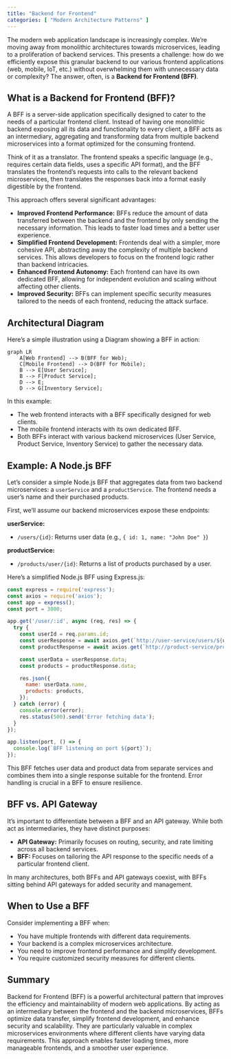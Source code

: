 ```yaml
---
title: "Backend for Frontend"
categories: [ "Modern Architecture Patterns" ]
---
```



The modern web application landscape is increasingly complex.  We're moving away from monolithic architectures towards microservices, leading to a proliferation of backend services.  This presents a challenge: how do we efficiently expose this granular backend to our various frontend applications (web, mobile, IoT, etc.) without overwhelming them with unnecessary data or complexity?  The answer, often, is a **Backend for Frontend (BFF)**.

## What is a Backend for Frontend (BFF)?

A BFF is a server-side application specifically designed to cater to the needs of a particular frontend client.  Instead of having one monolithic backend exposing all its data and functionality to every client, a BFF acts as an intermediary, aggregating and transforming data from multiple backend microservices into a format optimized for the consuming frontend.

Think of it as a translator.  The frontend speaks a specific language (e.g., requires certain data fields, uses a specific API format), and the BFF translates the frontend's requests into calls to the relevant backend microservices, then translates the responses back into a format easily digestible by the frontend.

This approach offers several significant advantages:

* **Improved Frontend Performance:** BFFs reduce the amount of data transferred between the backend and the frontend by only sending the necessary information.  This leads to faster load times and a better user experience.
* **Simplified Frontend Development:**  Frontends deal with a simpler, more cohesive API, abstracting away the complexity of multiple backend services. This allows developers to focus on the frontend logic rather than backend intricacies.
* **Enhanced Frontend Autonomy:**  Each frontend can have its own dedicated BFF, allowing for independent evolution and scaling without affecting other clients.
* **Improved Security:**  BFFs can implement specific security measures tailored to the needs of each frontend, reducing the attack surface.


## Architectural Diagram

Here's a simple illustration using a Diagram showing a BFF in action:


```mermaid
graph LR
    A[Web Frontend] --> B(BFF for Web);
    C[Mobile Frontend] --> D(BFF for Mobile);
    B --> E[User Service];
    B --> F[Product Service];
    D --> E;
    D --> G[Inventory Service];
```

In this example:

* The web frontend interacts with a BFF specifically designed for web clients.
* The mobile frontend interacts with its own dedicated BFF.
* Both BFFs interact with various backend microservices (User Service, Product Service, Inventory Service) to gather the necessary data.


## Example:  A Node.js BFF

Let's consider a simple Node.js BFF that aggregates data from two backend microservices: a `userService` and a `productService`.  The frontend needs a user's name and their purchased products.

First, we'll assume our backend microservices expose these endpoints:

**userService:**

* `/users/{id}`: Returns user data (e.g., `{ id: 1, name: "John Doe" }`)

**productService:**

* `/products/user/{id}`: Returns a list of products purchased by a user.


Here's a simplified Node.js BFF using Express.js:

```javascript
const express = require('express');
const axios = require('axios');
const app = express();
const port = 3000;

app.get('/user/:id', async (req, res) => {
  try {
    const userId = req.params.id;
    const userResponse = await axios.get(`http://user-service/users/${userId}`);
    const productResponse = await axios.get(`http://product-service/products/user/${userId}`);

    const userData = userResponse.data;
    const products = productResponse.data;

    res.json({
      name: userData.name,
      products: products,
    });
  } catch (error) {
    console.error(error);
    res.status(500).send('Error fetching data');
  }
});

app.listen(port, () => {
  console.log(`BFF listening on port ${port}`);
});
```

This BFF fetches user data and product data from separate services and combines them into a single response suitable for the frontend.  Error handling is crucial in a BFF to ensure resilience.


## BFF vs. API Gateway

It's important to differentiate between a BFF and an API gateway. While both act as intermediaries, they have distinct purposes:

* **API Gateway:** Primarily focuses on routing, security, and rate limiting across all backend services.
* **BFF:** Focuses on tailoring the API response to the specific needs of a particular frontend client.

In many architectures, both BFFs and API gateways coexist, with BFFs sitting behind API gateways for added security and management.


## When to Use a BFF

Consider implementing a BFF when:

* You have multiple frontends with different data requirements.
* Your backend is a complex microservices architecture.
* You need to improve frontend performance and simplify development.
* You require customized security measures for different clients.


## Summary

Backend for Frontend (BFF) is a powerful architectural pattern that improves the efficiency and maintainability of modern web applications. By acting as an intermediary between the frontend and the backend microservices, BFFs optimize data transfer, simplify frontend development, and enhance security and scalability.  They are particularly valuable in complex microservices environments where different clients have varying data requirements.  This approach enables faster loading times, more manageable frontends, and a smoother user experience.


